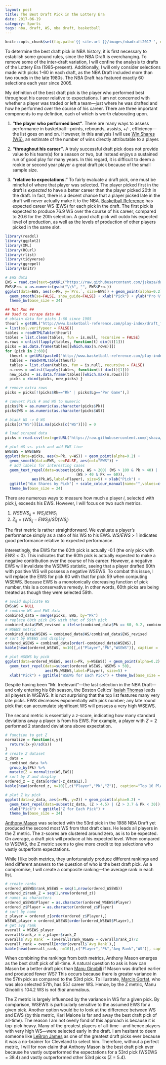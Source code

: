 ```yaml
---
layout: post
title: The Best Draft Pick in the Lottery Era
date: 2017-06-19
category: Sports
tags: nba, draft, WS, nba draft, basketball
---
```


```r
knitr::opts_chunk$set(fig.path='{{ site.url }}/images/nbadraft2017-', message = FALSE, warning=FALSE)
```

To determine the best draft pick in NBA history, it is first necessary to establish some ground rules, since the NBA Draft is everchanging. To remove some of the inter-draft variation, I will confine the analysis to drafts of the Lottery Era (1985-present). Additionally, I will only consider selections made with picks 1-60 in each draft, as the NBA Draft included more than two rounds in the late 1980s. The NBA Draft has featured exactly 60 selections each year since 2005.

My definition of the best draft pick is the player who performed best throughout his career relative to expectations. I am not concerned with whether a player was traded or left a team&mdash;just where he was drafted and how he performed over the course of his career. There are three important components to my defintion, each of which is worth elaborating upon. 

1. **"the player who performed best"**. There are many ways to assess performance in basketball&mdash;points, rebounds, assists, +/-, efficiency&mdash;the list goes on and on. However, in this analysis I will use [Win Shares (WS)](http://www.basketball-reference.com/about/ws.html), an estimate of the number of wins directly attributable to a player. 

2. **"throughout his career"**. A truly successful draft pick does not provide value to his team(s) for a season or two, but instead enjoys a sustained run of good play for many years. In this regard, it is difficult to deem a rookie or second year player a great draft pick because of the small sample size.

3. **"relative to expectations."** To fairly evaluate a draft pick, one must be mindful of where that player was selected. The player picked first in the draft is *expected* to have a better career than the player picked 20th in the draft. In fact, there is a decent chance that a player picked late in the draft will never actually make it to the NBA. [Basketball Reference](http://www.basketball-reference.com/) has expected career WS (EWS) for each pick in the draft. The first pick is expected to produce 76.9 WS over the course of his career, compared to 20.6 for the 20th selection. A good draft pick will outdo his expected level of production, as well as the levels of production of other players picked in the same slot. 

```r
library(readxl)
library(ggplot2)
library(XML)
library(RCurl)
library(rlist)
library(tidyverse)
library(ggrepel)
library(knitr)
```

```r
# EWS data
EWS = read.csv(text=getURL("https://raw.githubusercontent.com/jskaza/data/master/nbadraft2017/draft_data.csv"))
EWS$Pro. = as.numeric(gsub("\\%", "", EWS$Pro.))
ggplot(data=EWS, aes(x=Pk, y=`Pro.`, size=EWS)) + geom_point(alpha=0.2) +
  geom_smooth(se=FALSE, show_guide=FALSE) + xlab("Pick") + ylab("Pro %") +
  theme_bw(base_size = 24)
```


```r
## Not Run ##
## Used to scrape data ##
# obtain data for picks 1-60 since 1985 
theurl = getURL("http://www.basketball-reference.com/play-index/draft_finder.cgi?request=1&year_min=1985&college_id=0&pick_overall_min=1&pick_overall_max=1&pos_is_g=Y&pos_is_gf=Y&pos_is_f=Y&pos_is_fg=Y&pos_is_fc=Y&pos_is_c=Y&pos_is_cf=Y&order_by=year_id",.opts
= list(ssl.verifypeer = FALSE)) 
tables = readHTMLTable(theurl) 
tables = list.clean(tables, fun = is.null, recursive = FALSE) 
n.rows = unlist(lapply(tables, function(t) dim(t)[1]))
picks = as.data.frame(tables[[which.max(n.rows)]]) 
for (pick in 2:60){ 
  theurl = getURL(paste0("http://www.basketball-reference.com/play-index/draft_finder.cgi?request=1&year_min=1985&college_id=0&pick_overall_min=",as.character(pick),"&pick_overall_max=",as.character(pick),"&pos_is_g=Y&pos_is_gf=Y&pos_is_f=Y&pos_is_fg=Y&pos_is_fc=Y&pos_is_c=Y&pos_is_cf=Y&order_by=year_id"),.opts = list(ssl.verifypeer = FALSE))
  tables = readHTMLTable(theurl) 
  tables = list.clean(tables, fun = is.null, recursive = FALSE) 
  n.rows = unlist(lapply(tables, function(t) dim(t)[1])) 
  new_picks = as.data.frame(tables[[which.max(n.rows)]]) 
  picks = rbind(picks, new_picks) }

# remove extra rows 
picks = picks[!(picks$Rk=="Rk" | picks$Lg=="Per Game"),]

# convert Pick # and WS to numeric 
picks$Pk = as.numeric(as.character(picks$Pk)) 
picks$WS = as.numeric(as.character(picks$WS))

# blank WS -> 0 WS
picks[c("WS")][is.na(picks[c("WS")])] = 0
```

```r
# load scraped data
picks = read.csv(text=getURL("https://raw.githubusercontent.com/jskaza/data/master/nbadraft2017/picks.csv"))

# plot WS vs. pick and add EWS line
EWS$WS = EWS$EWS
ggplot(data=picks, aes(x=Pk, y=WS)) + geom_point(alpha=0.2) +  
  geom_smooth(data=EWS, se=FALSE, aes(col="EWS")) + 
  # add labels for interesting cases
  geom_text_repel(data=subset(picks, WS > 200| (WS > 100 & Pk > 40) |
                                (WS > 40 & Pk == 60)),
            aes(Pk,WS,label=Player), size=5) + xlab("Pick") + 
  ggtitle("Win Shares by Pick") + scale_colour_manual(name="",values=c("blue")) +
  theme_bw(base_size = 24)
```

There are numerous ways to measure how much a player $i$, selected with pick $j$, exceeds his EWS. However, I will focus on two such metrics.

1. $WSEWS_{ij} = WS_i/EWS_j$
2. $Z_{ij} = (WS_{ij} - EWS_j)/SD(WS_j)$

The first metric is rather straightforward. We evaluate a player's performance simply as a ratio of his WS to his EWS. $WS/EWS$ > 1 indicates good performance relative to expected performance. 

Interestingly, the EWS for the 60th pick is actually -0.1 (the only pick with $EWS < 0$). This indicates that the 60th pick is actually expected to make a negative contribution over the course of his career. However, a negative EWS will invalidate the WSEWS statistic, seeing that a player drafted 60th with positive WS will possess a negative WSEWS. To combat this issue, I will replace the EWS for pick 60 with that for pick 59 when computing WSEWS. Because EWS is a monotonically decreasing function of pick number, this is a conservative remedy. In other words, 60th picks are being treated as though they were selected 59th.  

```r
# avoid duplicate WS
EWS$WS = NULL
# combine WS and EWS data
combined_data = merge(picks, EWS, by="Pk")
# replace 60th pick EWS with that of 59th pick
combined_data$EWS_revised = ifelse(combined_data$Pk == 60, 0.2, combined_data$EWS)
# WSEWS metric
combined_data$WSEWS = combined_data$WS/combined_data$EWS_revised
# sort by WSEWS and display
ordered_WSEWS = combined_data[order(-combined_data$WSEWS),] 
kable(head(ordered_WSEWS, n=10)[,c("Player","Pk","WSEWS")], caption = 'Top 10 Players by WS/EWS', row.names = FALSE, digits=1)
```

```r
# plot WSEWS by pick
ggplot(data=ordered_WSEWS, aes(x=Pk, y=WSEWS)) + geom_point(alpha=0.2) +
  geom_text_repel(data=subset(ordered_WSEWS, WSEWS > 50),
                  aes(Pk,WSEWS,label=Player), size=5) +
  xlab("Pick") + ggtitle("WSEWS for Each Pick") + theme_bw(base_size = 24)
```

Despite having been "Mr. Irrelevant"&mdash;the last selection in the NBA Draft&mdash;and only entering his 8th season, the Boston Celtics' [Isaiah Thomas](http://www.basketball-reference.com/players/t/thomais02.html) leads all players in WSEWS. It is not surprising that the top list features many very late picks. EWS decreases exponentially with pick number; any late round pick that can accumulate significant WS will possess a very high WSEWS.

The second metric is essentially a z-score, indicating how many standard deviations away a player is from his EWS. For example, a player with $Z=2$ performed 2 standard deviations above expectation.

```r
# function to get Z
normalize = function(x,y){
  return((x-y)/sd(x))
}
# create Z dataset
z_data = 
  combined_data %>%
  group_by(Pk) %>%
  mutate(Z = normalize(WS,EWS))
# sort by Z and display
ordered_z = z_data[order(-z_data$Z),]
kable(head(ordered_z, n=10)[,c("Player","Pk","Z")], caption="Top 10 Players by Z", row.names = FALSE, digits=1)
```

```r
# plot Z by pick
ggplot(data=z_data, aes(x=Pk, y=Z)) + geom_point(alpha=0.2) +
  geom_text_repel(data=subset(z_data, (Z > 4.5) | (Z > 3.7 & Pk < 30)), aes(Pk,Z,label=Player), size=4) +
  xlab("Pick") + ggtitle("Z for Each Pick") +
  theme_bw(base_size = 24)
```

[Anthony Mason](http://www.basketball-reference.com/players/m/masonan01.html) was selected with the 53rd pick in the 1988 NBA Draft yet produced the second most WS from that draft class. He leads all players in the Z metric. The z-scores are clustered around zero, as is to be expected. On average, a draft pick will produce at his expected level. When compared to WSEWS, the Z metric seems to give more credit to top selections who vastly outperform expectations.

While I like both metrics, they unfortunately produce different rankings and lend different answers to the question of who is the best draft pick. As a compromise, I will create a composite ranking&mdash;the average rank in each list.

```r
# create ranks
ordered_WSEWS$rank_WSEWS = seq(1,nrow(ordered_WSEWS))
ordered_z$rank_Z = seq(1,nrow(ordered_z))
# names as characters
ordered_WSEWS$Player = as.character(ordered_WSEWS$Player)
ordered_z$Player = as.character(ordered_z$Player)
# sort by name
z_player = ordered_z[order(ordered_z$Player),] 
WSEWS_player = ordered_WSEWS[order(ordered_WSEWS$Player),] 
# get avg rank
overall = WSEWS_player
overall$rank_z = z_player$rank_Z
overall$`Avg Rank` = (overall$rank_WSEWS + overall$rank_z)/2
overall_rank = overall[order(overall$`Avg Rank`),] 
kable(head(overall_rank, n=10)[,c("Player","Pk","Avg Rank","WS")], caption="Top 10 Players by Average Rank", row.names = FALSE)
```

When combining the rankings from both metrics, Anthony Mason emerges as the best draft pick of all-time. A natural question to ask is how can Mason be a better draft pick than [Manu Ginobili](http://www.basketball-reference.com/players/g/ginobma01.html) if Mason was drafted earlier and produced fewer WS? This occurs because there is greater variance in the 57th pick as compared to the 53rd pick. To illustrate, [Marcin Gortat](http://www.basketball-reference.com/players/g/gortama01.html), who was also selected 57th, has 55.1 career WS. Hence, by the Z metric, Manu Ginobili's 104.2 WS is not *that* anomalous.

The Z metric is largely influenced by the variance in WS for a given pick. By comparison, WSEWS is particularly sensitive to the assumed EWS for a given pick. Another option would be to look at the difference between WS and EWS (by this metric, Karl Malone is far and away the best draft pick of all-time). The reason I am not overly fond of this approach is because it is top-pick heavy. Many of the greatest players of all-time&mdash;and hence players with very high WS&mdash;were selected early in the draft. I am hesitant to deem someone like [LeBron James](http://www.basketball-reference.com/players/j/jamesle01.html) as one of the greatest draft picks ever because it was a no-brainer for Cleveland to select him. Therefore, without a perfect metric, I will for now claim that Anthony Mason is the best draft pick ever because he vastly outperformed the expectations for a 53rd pick (WSEWS = 38.4) and vastly outperformed other 53rd picks (Z = 5.4).  